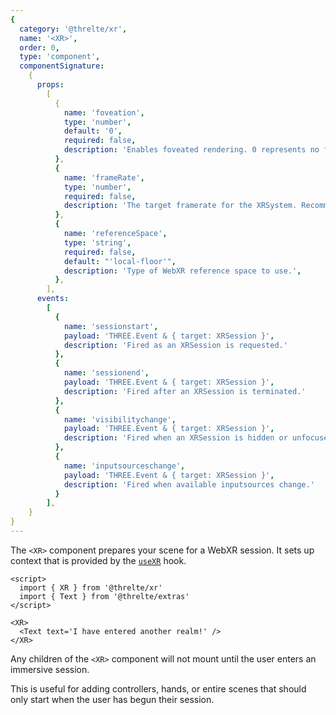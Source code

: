 ```yaml
---
{
  category: '@threlte/xr',
  name: '<XR>',
  order: 0,
  type: 'component',
  componentSignature:
    {
      props:
        [
          {
            name: 'foveation',
            type: 'number',
            default: '0',
            required: false,
            description: 'Enables foveated rendering. 0 represents no foveation, full resolution. 1 represents maximum foveation, with the edges rendered at a lower resolution.'
          },
          {
            name: 'frameRate',
            type: 'number',
            required: false,
            description: 'The target framerate for the XRSystem. Recommended range is 72-120. Default is unset and left to the device. Smaller rates give more CPU headroom at the cost of responsiveness. If your experience cannot effectively reach the target framerate, it will be subject to frame reprojection which will halve the effective framerate. Choose a conservative estimate that balances responsiveness and headroom based on your experience.'
          },
          {
            name: 'referenceSpace',
            type: 'string',
            required: false,
            default: "'local-floor'",
            description: 'Type of WebXR reference space to use.',
          },
        ],
      events:
        [
          {
            name: 'sessionstart',
            payload: 'THREE.Event & { target: XRSession }',
            description: 'Fired as an XRSession is requested.'
          },
          {
            name: 'sessionend',
            payload: 'THREE.Event & { target: XRSession }',
            description: 'Fired after an XRSession is terminated.'
          },
          {
            name: 'visibilitychange',
            payload: 'THREE.Event & { target: XRSession }',
            description: 'Fired when an XRSession is hidden or unfocused.'
          },
          {
            name: 'inputsourceschange',
            payload: 'THREE.Event & { target: XRSession }',
            description: 'Fired when available inputsources change.'
          }
        ],
    }
}
---
```


The `<XR>` component prepares your scene for a WebXR session. It sets up context that is provided by the [`useXR`](/docs/reference/xr/use-xr) hook.

```svelte
<script>
  import { XR } from '@threlte/xr'
  import { Text } from '@threlte/extras'
</script>

<XR>
  <Text text='I have entered another realm!' />
</XR>
```

Any children of the `<XR>` component will not mount until the user enters an immersive session. 

This is useful for adding controllers, hands, or entire scenes that should only start when the user has begun their session.